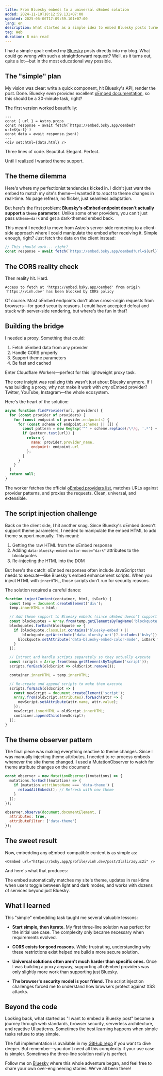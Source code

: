 ```yaml
---
title: From Bluesky embeds to a universal oEmbed solution
added: 2024-11-10T18:12:59.131+07:00
updated: 2025-06-06T17:09:59.101+07:00
lang: en
description: What started as a simple idea to embed Bluesky posts turned into a deep dive into oEmbed, CORS, and the art of building robust web components
tag: Web
duration: 8 min read
---
```


<OEmbed url="https://bsky.app/profile/vinh.dev/post/3koanfztpg72m" />

I had a simple goal: embed my [<BlueskyIcon class="text-bluesky" /> Bluesky](https://bsky.app) posts directly into my blog. What could go wrong with such a straightforward request? Well, as it turns out, quite a lot—but in the most educational way possible.

## The "simple" plan

My vision was clear: write a quick component, hit Bluesky's API, render the post. Done. Bluesky even provides excellent [oEmbed documentation](https://docs.bsky.app/), so this should be a 30-minute task, right?

The first version worked beautifully:

```astro showLineNumbers=false
---
const { url } = Astro.props
const response = await fetch(`https://embed.bsky.app/oembed?url=${url}`)
const data = await response.json()
---
<div set:html={data.html} />
```

Three lines of code. Beautiful. Elegant. Perfect.

Until I realized I wanted theme support.

## The theme dilemma

Here's where my perfectionist tendencies kicked in. I didn't just want the embed to match my site's theme—I wanted it to *react* to theme changes in real-time. No page refresh, no flicker, just seamless adaptation.

But here's the first problem: **Bluesky's oEmbed endpoint doesn't actually support a `theme` parameter**. Unlike some other providers, you can't just pass `&theme=dark` and get a dark-themed embed back.

This meant I needed to move from Astro's server-side rendering to a client-side approach where I could manipulate the embed after receiving it. Simple enough, right? Just fetch the data on the client instead:

```javascript showLineNumbers=false
// This should work... right?
const response = await fetch(`https://embed.bsky.app/oembed?url=${url}`)
```

## The CORS reality check

Then reality hit. Hard.

```plaintext showLineNumbers=false
Access to fetch at 'https://embed.bsky.app/oembed' from origin 'https://vinh.dev' has been blocked by CORS policy
```

Of course. Most oEmbed endpoints don't allow cross-origin requests from browsers—for good security reasons. I could have accepted defeat and stuck with server-side rendering, but where's the fun in that?

## Building the bridge

I needed a proxy. Something that could:
1. Fetch oEmbed data from any provider
2. Handle CORS properly
3. Support theme parameters
4. Be fast and cached

Enter Cloudflare Workers—perfect for this lightweight proxy task.

The core insight was realizing this wasn't just about Bluesky anymore. If I was building a proxy, why not make it work with *any* oEmbed provider? Twitter, YouTube, Instagram—the whole ecosystem.

Here's the heart of the solution:

```javascript showLineNumbers=false
async function findProvider(url, providers) {
  for (const provider of providers) {
    for (const endpoint of provider.endpoints) {
      for (const scheme of endpoint.schemes || []) {
        const pattern = new RegExp('^' + scheme.replace(/\*/g, '.*') + '$');
        if (pattern.test(url)) {
          return {
            name: provider.provider_name,
            endpoint: endpoint.url
          };
        }
      }
    }
  }
  return null;
}
```

The worker fetches the official [oEmbed providers list](https://oembed.com/providers.json), matches URLs against provider patterns, and proxies the requests. Clean, universal, and extensible.

## The script injection challenge

Back on the client side, I hit another snag. Since Bluesky's oEmbed doesn't support theme parameters, I needed to manipulate the embed HTML to add theme support manually. This meant:

1. Getting the raw HTML from the oEmbed response
2. Adding `data-bluesky-embed-color-mode="dark"` attributes to the blockquotes
3. Re-injecting the HTML into the DOM

But here's the catch: oEmbed responses often include JavaScript that needs to execute—like Bluesky's embed enhancement scripts. When you inject HTML with `innerHTML`, those scripts don't run for security reasons.

The solution required a careful dance:

```javascript showLineNumbers=false
function injectContent(container, html, isDark) {
  const temp = document.createElement('div');
  temp.innerHTML = html;

  // Add theme support to Bluesky embeds (since oEmbed doesn't support it)
  const blockquotes = Array.from(temp.getElementsByTagName('blockquote'));
  blockquotes.forEach(blockquote => {
    if (blockquote.classList.contains('bluesky-embed') ||
        blockquote.getAttribute('data-bluesky-uri')?.includes('bsky')) {
      blockquote.setAttribute('data-bluesky-embed-color-mode', isDark ? 'dark' : 'light');
    }
  });

  // Extract and handle scripts separately so they actually execute
  const scripts = Array.from(temp.getElementsByTagName('script'));
  scripts.forEach(oldScript => oldScript.remove());

  container.innerHTML = temp.innerHTML;

  // Re-create and append scripts to make them execute
  scripts.forEach(oldScript => {
    const newScript = document.createElement('script');
    Array.from(oldScript.attributes).forEach(attr => {
      newScript.setAttribute(attr.name, attr.value);
    });
    newScript.innerHTML = oldScript.innerHTML;
    container.appendChild(newScript);
  });
}
```

## The theme observer pattern

The final piece was making everything reactive to theme changes. Since I was manually injecting theme attributes, I needed to re-process embeds whenever the site theme changed. I used a MutationObserver to watch for theme attribute changes on the document:

```javascript showLineNumbers=false
const observer = new MutationObserver((mutations) => {
  mutations.forEach((mutation) => {
    if (mutation.attributeName === 'data-theme') {
      reloadAllEmbeds(); // Refresh with new theme
    }
  });
});

observer.observe(document.documentElement, {
  attributes: true,
  attributeFilter: ['data-theme']
});
```

## The sweet result

Now, embedding any oEmbed-compatible content is as simple as:

```mdx showLineNumbers=false
<OEmbed url="https://bsky.app/profile/vinh.dev/post/3lalirzsyuc2i" />
```

And here's what that produces:

<OEmbed url="https://bsky.app/profile/vinh.dev/post/3koanfztpg72m" />

The embed automatically matches my site's theme, updates in real-time when users toggle between light and dark modes, and works with dozens of services beyond just Bluesky.

## What I learned

This "simple" embedding task taught me several valuable lessons:

- **Start simple, then iterate.** My first three-line solution was perfect for the initial use case. The complexity only became necessary when requirements evolved.

- **CORS exists for good reasons.** While frustrating, understanding why these restrictions exist helped me build a more secure solution.

- **Universal solutions often aren't much harder than specific ones.** Once I was building a proxy anyway, supporting all oEmbed providers was only slightly more work than supporting just Bluesky.

- **The browser's security model is your friend.** The script injection challenges forced me to understand how browsers protect against XSS attacks.

## Beyond the code

Looking back, what started as "I want to embed a Bluesky post" became a journey through web standards, browser security, serverless architecture, and reactive UI patterns. Sometimes the best learning happens when simple tasks refuse to stay simple.

The full implementation is available in my [GitHub repo](https://github.com/vinh-dev/site) if you want to dive deeper. But remember—you don't need all this complexity if your use case is simpler. Sometimes the three-line solution really is perfect.

Follow me on [<BlueskyIcon class="text-bluesky" /> Bluesky](https://bsky.app/profile/vinh.dev) where this whole adventure began, and feel free to share your own over-engineering stories. We've all been there!
